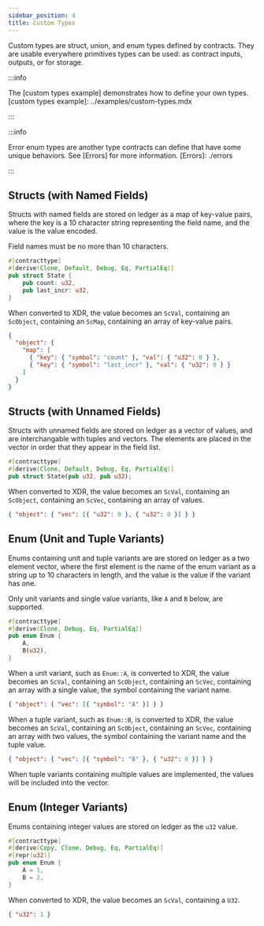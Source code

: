 ```yaml
---
sidebar_position: 4
title: Custom Types
---
```


Custom types are struct, union, and enum types defined by contracts. They are
usable everywhere primitives types can be used: as contract inputs, outputs, or
for storage.

:::info

The [custom types example] demonstrates how to define your own types.
[custom types example]: ../examples/custom-types.mdx

:::

:::info

Error enum types are another type contracts can define that have some unique
behaviors. See [Errors] for more information.
[Errors]: ./errors

:::

## Structs (with Named Fields)

Structs with named fields are stored on ledger as a map of key-value pairs,
where the key is a 10 character string representing the field name, and the
value is the value encoded.

Field names must be no more than 10 characters.

```rust
#[contracttype]
#[derive(Clone, Default, Debug, Eq, PartialEq)]
pub struct State {
    pub count: u32,
    pub last_incr: u32,
}
```

When converted to XDR, the value becomes an `ScVal`, containing an `ScObject`,
containing an `ScMap`, containing an array of key-value pairs.

```json
{
  "object": {
    "map": [
      { "key": { "symbol": "count" }, "val": { "u32": 0 } },
      { "key": { "symbol": "last_incr" }, "val": { "u32": 0 } }
    ]
  }
}
```

## Structs (with Unnamed Fields)

Structs with unnamed fields are stored on ledger as a vector of values, and are
interchangable with tuples and vectors. The elements are placed in the vector in
order that they appear in the field list.

```rust
#[contracttype]
#[derive(Clone, Default, Debug, Eq, PartialEq)]
pub struct State(pub u32, pub u32);
```

When converted to XDR, the value becomes an `ScVal`, containing an `ScObject`,
containing an `ScVec`, containing an array of values.

```json
{ "object": { "vec": [{ "u32": 0 }, { "u32": 0 }] } }
```

## Enum (Unit and Tuple Variants)

Enums containing unit and tuple variants are are stored on ledger as a two
element vector, where the first element is the name of the enum variant as a
string up to 10 characters in length, and the value is the value if the variant
has one.

Only unit variants and single value variants, like `A` and `B` below, are
supported.

```rust
#[contracttype]
#[derive(Clone, Debug, Eq, PartialEq)]
pub enum Enum {
    A,
    B(u32),
}
```

When a unit variant, such as `Enum::A`, is converted to XDR, the value becomes
an `ScVal`, containing an `ScObject`, containing an `ScVec`, containing an array
with a single value, the symbol containing the variant name.

```json
{ "object": { "vec": [{ "symbol": "A" }] } }
```

When a tuple variant, such as `Enum::B`, is converted to XDR, the value becomes
an `ScVal`, containing an `ScObject`, containing an `ScVec`, containing an array
with two values, the symbol containing the variant name and the tuple value.

```json
{ "object": { "vec": [{ "symbol": "B" }, { "u32": 0 }] } }
```

When tuple variants containing multiple values are implemented, the values will
be included into the vector.

## Enum (Integer Variants)

Enums containing integer values are stored on ledger as the `u32` value.

```rust
#[contracttype]
#[derive(Copy, Clone, Debug, Eq, PartialEq)]
#[repr(u32)]
pub enum Enum {
    A = 1,
    B = 2,
}
```

When converted to XDR, the value becomes an `ScVal`, containing a `U32`.

```json
{ "u32": 1 }
```
